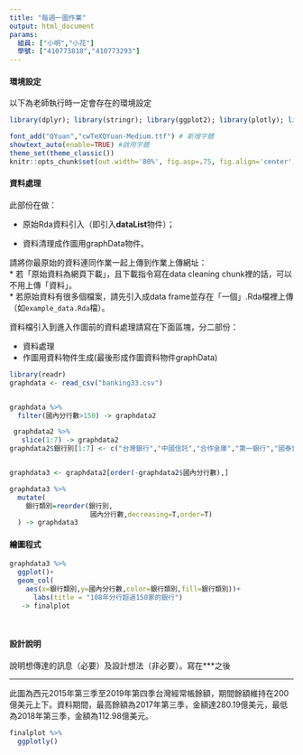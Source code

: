 ```yaml
---
title: "每週一圖作業"
output: html_document
params:
  組員: ["小明","小花"]  
  學號: ["410773818","410773293"]
---
```


#### 環境設定

以下為老師執行時一定會存在的環境設定
```r
library(dplyr); library(stringr); library(ggplot2); library(plotly); library(lubridate); library(readr); library(tidyr); library(showtext)

font_add("QYuan","cwTeXQYuan-Medium.ttf") # 新增字體
showtext_auto(enable=TRUE) #啟用字體
theme_set(theme_classic())
knitr::opts_chunk$set(out.width='80%', fig.asp=.75, fig.align='center', fig.showtext=T)
```

#### 資料處理

此部份在做：

  * 原始Rda資料引入（即引入**dataList**物件）；
  
  * 資料清理成作圖用graphData物件。

請將你最原始的資料連同作業一起上傳到作業上傳網址：  
  * 若「原始資料為網頁下載」，且下載指令寫在data cleaning chunk裡的話，可以不用上傳「資料」。  
  * 若原始資料有很多個檔案，請先引入成data frame並存在「一個」.Rda檔裡上傳（如`example_data.Rda`檔）。  

資料檔引入到進入作圖前的資料處理請寫在下面區塊，分二部份：

  * 資料處理  
  * 作圖用資料物件生成(最後形成作圖資料物件graphData)
  
```r
library(readr)
graphdata <- read_csv("banking33.csv")


graphdata %>%
  filter(國內分行數>150) -> graphdata2

 graphdata2 %>%
   slice(1:7) -> graphdata2
graphdata2$銀行別[1:7] <- c("台灣銀行","中國信託","合作金庫","第一銀行","國泰世華","華南商銀","彰化商銀")


graphdata3 <- graphdata2[order(-graphdata2$國內分行數),]

graphdata3 %>%
  mutate(
    銀行類別=reorder(銀行別,
                    國內分行數,decreasing=T,order=T) 
  ) -> graphdata3

```
#### 繪圖程式

```r

graphdata3 %>%
  ggplot()+
  geom_col(
    aes(x=銀行類別,y=國內分行數,color=銀行類別,fill=銀行類別))+
      labs(title = "108年分行超過150家的銀行")
   -> finalplot

 
```

#### 設計說明
說明想傳達的訊息（必要）及設計想法（非必要）。寫在***之後

*** 

此圖為西元2015年第三季至2019年第四季台灣經常帳餘額，期間餘額維持在200億美元上下。資料期間，最高餘額為2017年第三季，金額達280.19億美元，最低為2018年第三季，金額為112.98億美元。

```r
finalplot %>%
  ggplotly()
```

